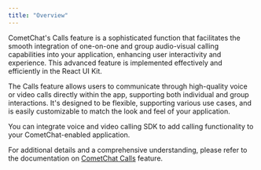```yaml
---
title: "Overview"
---
```


CometChat's Calls feature is a sophisticated function that facilitates the smooth integration of one-on-one and group audio-visual calling capabilities into your application, enhancing user interactivity and experience. This advanced feature is implemented effectively and efficiently in the React UI Kit.

The Calls feature allows users to communicate through high-quality voice or video calls directly within the app, supporting both individual and group interactions. It's designed to be flexible, supporting various use cases, and is easily customizable to match the look and feel of your application.

You can integrate voice and video calling SDK to add calling functionality to your CometChat-enabled application.

For additional details and a comprehensive understanding, please refer to the documentation on [CometChat Calls](/ui-kit/react-native/v4/call-features) feature.
